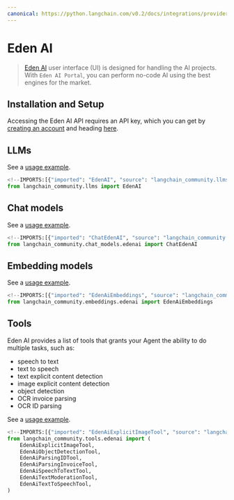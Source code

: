```yaml
---
canonical: https://python.langchain.com/v0.2/docs/integrations/providers/edenai/
---
```


# Eden AI

> [Eden AI](https://docs.edenai.co/docs/getting-started-with-eden-ai) user interface (UI)
is designed for handling the AI projects. With `Eden AI Portal`,
you can perform no-code AI using the best engines for the market.

## Installation and Setup

Accessing the Eden AI API requires an API key, which you can get by
[creating an account](https://app.edenai.run/user/register) and
heading [here](https://app.edenai.run/admin/account/settings). 

## LLMs

See a [usage example](/docs/integrations/llms/edenai).

```python
<!--IMPORTS:[{"imported": "EdenAI", "source": "langchain_community.llms", "docs": "https://api.python.langchain.com/en/latest/llms/langchain_community.llms.edenai.EdenAI.html", "title": "Eden AI"}]-->
from langchain_community.llms import EdenAI

```

## Chat models

See a [usage example](/docs/integrations/chat/edenai).

```python
<!--IMPORTS:[{"imported": "ChatEdenAI", "source": "langchain_community.chat_models.edenai", "docs": "https://api.python.langchain.com/en/latest/chat_models/langchain_community.chat_models.edenai.ChatEdenAI.html", "title": "Eden AI"}]-->
from langchain_community.chat_models.edenai import ChatEdenAI
```

## Embedding models

See a [usage example](/docs/integrations/text_embedding/edenai).

```python
<!--IMPORTS:[{"imported": "EdenAiEmbeddings", "source": "langchain_community.embeddings.edenai", "docs": "https://api.python.langchain.com/en/latest/embeddings/langchain_community.embeddings.edenai.EdenAiEmbeddings.html", "title": "Eden AI"}]-->
from langchain_community.embeddings.edenai import EdenAiEmbeddings
```

## Tools

Eden AI provides a list of tools that grants your Agent the ability to do multiple tasks, such as:
* speech to text
* text to speech
* text explicit content detection
* image explicit content detection
* object detection
* OCR invoice parsing
* OCR ID parsing

See a [usage example](/docs/integrations/tools/edenai_tools).

```python
<!--IMPORTS:[{"imported": "EdenAiExplicitImageTool", "source": "langchain_community.tools.edenai", "docs": "https://api.python.langchain.com/en/latest/tools/langchain_community.tools.edenai.image_explicitcontent.EdenAiExplicitImageTool.html", "title": "Eden AI"}, {"imported": "EdenAiObjectDetectionTool", "source": "langchain_community.tools.edenai", "docs": "https://api.python.langchain.com/en/latest/tools/langchain_community.tools.edenai.image_objectdetection.EdenAiObjectDetectionTool.html", "title": "Eden AI"}, {"imported": "EdenAiParsingIDTool", "source": "langchain_community.tools.edenai", "docs": "https://api.python.langchain.com/en/latest/tools/langchain_community.tools.edenai.ocr_identityparser.EdenAiParsingIDTool.html", "title": "Eden AI"}, {"imported": "EdenAiParsingInvoiceTool", "source": "langchain_community.tools.edenai", "docs": "https://api.python.langchain.com/en/latest/tools/langchain_community.tools.edenai.ocr_invoiceparser.EdenAiParsingInvoiceTool.html", "title": "Eden AI"}, {"imported": "EdenAiSpeechToTextTool", "source": "langchain_community.tools.edenai", "docs": "https://api.python.langchain.com/en/latest/tools/langchain_community.tools.edenai.audio_speech_to_text.EdenAiSpeechToTextTool.html", "title": "Eden AI"}, {"imported": "EdenAiTextModerationTool", "source": "langchain_community.tools.edenai", "docs": "https://api.python.langchain.com/en/latest/tools/langchain_community.tools.edenai.text_moderation.EdenAiTextModerationTool.html", "title": "Eden AI"}, {"imported": "EdenAiTextToSpeechTool", "source": "langchain_community.tools.edenai", "docs": "https://api.python.langchain.com/en/latest/tools/langchain_community.tools.edenai.audio_text_to_speech.EdenAiTextToSpeechTool.html", "title": "Eden AI"}]-->
from langchain_community.tools.edenai import (
    EdenAiExplicitImageTool,
    EdenAiObjectDetectionTool,
    EdenAiParsingIDTool,
    EdenAiParsingInvoiceTool,
    EdenAiSpeechToTextTool,
    EdenAiTextModerationTool,
    EdenAiTextToSpeechTool,
)
```